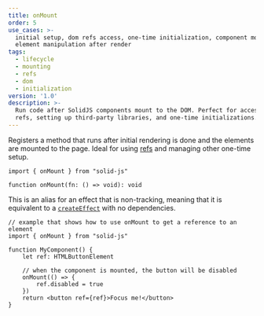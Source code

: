 ```yaml
---
title: onMount
order: 5
use_cases: >-
  initial setup, dom refs access, one-time initialization, component mounting,
  element manipulation after render
tags:
  - lifecycle
  - mounting
  - refs
  - dom
  - initialization
version: '1.0'
description: >-
  Run code after SolidJS components mount to the DOM. Perfect for accessing
  refs, setting up third-party libraries, and one-time initializations.
---
```


Registers a method that runs after initial rendering is done and the elements are mounted to the page.
Ideal for using [refs](/reference/jsx-attributes/ref) and managing other one-time setup.

```tsx
import { onMount } from "solid-js"

function onMount(fn: () => void): void

```

This is an alias for an effect that is non-tracking, meaning that it is equivalent to a [`createEffect`](/reference/basic-reactivity/create-effect) with no dependencies.

```tsx
// example that shows how to use onMount to get a reference to an element
import { onMount } from "solid-js"

function MyComponent() {
	let ref: HTMLButtonElement

	// when the component is mounted, the button will be disabled
	onMount(() => {
		ref.disabled = true
	})
	return <button ref={ref}>Focus me!</button>
}
```
